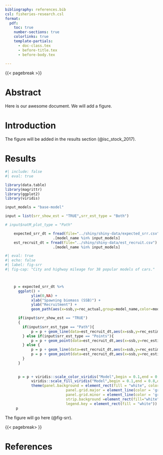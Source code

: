 ```yaml
---
bibliography: references.bib
csl: fisheries-research.csl
format:
  pdf:
    toc: true
    number-sections: true
    colorlinks: true
    template-partials:
      - doc-class.tex
      - before-title.tex
      - before-body.tex
    
---
```


{{< pagebreak >}}

# Abstract

Here is our awesome document. We will add a figure.

# Introduction

The figure will be added in the results section (@isc_stock_2017). 

# Results

```r
#| include: false
#| eval: true

library(data.table)
library(magrittr)
library(ggplot2)
library(viridis)

input_models = "base-model"

input = list(srr_show_est = "TRUE",srr_est_type = "Both")

# input$natM_plot_type = "Path"

    expected_srr_dt = fread(file="../shiny/shiny-data/expected_srr.csv") %>%
                      .[model_name %in% input_models]
    est_recruit_dt = fread(file="../shiny/shiny-data/est_recruit.csv") %>%
                      .[model_name %in% input_models]
```

```r
#| eval: true
#| echo: false
#| label: fig-srr
#| fig-cap: "City and highway mileage for 38 popular models of cars."



    p = expected_srr_dt %>%
      ggplot() +
			ylim(0,NA) +
			xlab("Spawning biomass (SSB)") +
            ylab("Recruitment") +
            geom_path(aes(x=ssb,y=rec_actual,group=model_name,color=model_name),linewidth=1.5)

      if(input$srr_show_est == "TRUE")
      {
        if(input$srr_est_type == "Path"){
            p = p + geom_line(data=est_recruit_dt,aes(x=ssb,y=rec_estimated,group=model_name,color=model_name),alpha=0.5)
        } else if(input$srr_est_type == "Points"){
            p = p + geom_point(data=est_recruit_dt,aes(x=ssb,y=rec_estimated,group=model_name,fill=model_name),shape=21,cex=3)
        } else {
            p = p + geom_line(data=est_recruit_dt,aes(x=ssb,y=rec_estimated,group=model_name,color=model_name),alpha=0.5)
            p = p + geom_point(data=est_recruit_dt,aes(x=ssb,y=rec_estimated,group=model_name,fill=model_name),shape=21,cex=3)
        }
      }
	  
    
      p = p + viridis::scale_color_viridis("Model",begin = 0.1,end = 0.8,direction = 1,option = "H",discrete=TRUE) +
			viridis::scale_fill_viridis("Model",begin = 0.1,end = 0.8,direction = 1,option = "H",discrete=TRUE) +
			theme(panel.background = element_rect(fill = "white", color = "black", linetype = "solid"),
							panel.grid.major = element_line(color = 'gray70',linetype = "dotted"), 
							panel.grid.minor = element_line(color = 'gray70',linetype = "dotted"),
							strip.background =element_rect(fill="white"),
							legend.key = element_rect(fill = "white"))
     p
```

The figure will go here (@fig-srr).

{{< pagebreak> }}

# References  

::: {#refs}
:::